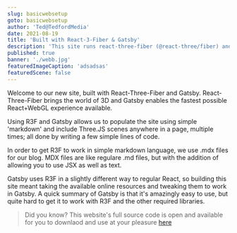 ```yaml
---
slug: basicwebsetup
goto: basicwebsetup
author: 'Ted@TedfordMedia'
date: 2021-08-19
title: 'Built with React-3-Fiber & Gatsby'
description: 'This site runs react-three-fiber (@react-three/fiber) and Gatsby'
published: true
banner: './webb.jpg' 
featuredImageCaption: 'adsadsas'
featuredScene: false
---
```


Welcome to our new site, built with React-Three-Fiber and Gatsby.  React-Three-Fiber brings the world of 3D and Gatsby enables the fastest possible React+WebGL experience available.  

Using R3F and Gatsby allows us to populate the site using simple 'markdown' and include Three.JS scenes anywhere in a page, multiple times; all done by writing a few simple lines of code.

In order to get R3F to work in simple markdown language, we use .mdx files for our blog.  MDX files are like regulare .md files, but with the addition of allowing you to use JSX as well as text.  

Gatsby uses R3F in a slightly different way to regular React, so building this site meant taking the available online resources and tweaking them to work in Gatsby.  A quick summary of Gatsby is that it's amazingly easy to use, but quite hard to get it to work with R3F and the other required libraries.     

>Did you know? This website's full source code is open and available for you to downlaod and use at your pleasure <a href="https://github.com/TedfordMedia/tedfordmedia">here</a>
  
 